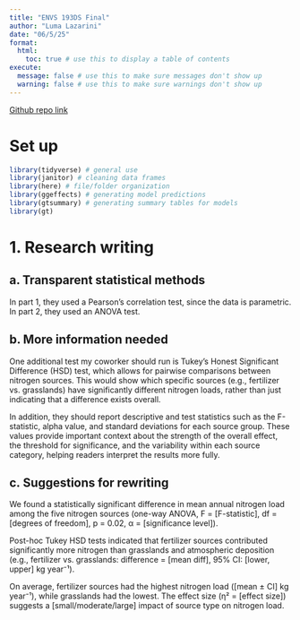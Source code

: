 ```yaml
---
title: "ENVS 193DS Final"
author: "Luma Lazarini"
date: "06/5/25"
format:
  html:
    toc: true # use this to display a table of contents
execute:
  message: false # use this to make sure messages don't show up
  warning: false # use this to make sure warnings don't show up
---
```


[Github repo link](https://github.com/lumalazarini/ENVS-193DS_spring-2025_final)

# Set up

```r
library(tidyverse) # general use
library(janitor) # cleaning data frames
library(here) # file/folder organization
library(ggeffects) # generating model predictions
library(gtsummary) # generating summary tables for models
library(gt)

```


# 1. Research writing

## a. Transparent statistical methods

In part 1, they used a Pearson's correlation test, since the data is parametric. In part 2, they used an ANOVA test.


## b. More information needed
One additional test my coworker should run is Tukey’s Honest Significant Difference (HSD) test, which allows for pairwise comparisons between nitrogen sources. This would show which specific sources (e.g., fertilizer vs. grasslands) have significantly different nitrogen loads, rather than just indicating that a difference exists overall.

In addition, they should report descriptive and test statistics such as the F-statistic, alpha value, and standard deviations for each source group. These values provide important context about the strength of the overall effect, the threshold for significance, and the variability within each source category, helping readers interpret the results more fully.

## c. Suggestions for rewriting
We found a statistically significant difference in mean annual nitrogen load among the five nitrogen sources (one-way ANOVA, F = [F-statistic], df = [degrees of freedom], p = 0.02, α = [significance level]).

Post-hoc Tukey HSD tests indicated that fertilizer sources contributed significantly more nitrogen than grasslands and atmospheric deposition (e.g., fertilizer vs. grasslands: difference = [mean diff], 95% CI: [lower, upper] kg year⁻¹).

On average, fertilizer sources had the highest nitrogen load ([mean ± CI] kg year⁻¹), while grasslands had the lowest. The effect size (η² = [effect size]) suggests a [small/moderate/large] impact of source type on nitrogen load.


